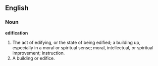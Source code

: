 ==English==

===Noun===

'''edification'''

#The act of edifying, or the state of being edified; a building up, especially in a moral or spiritual sense; moral, intellectual, or spiritual improvement; instruction.
#A building or edifice.